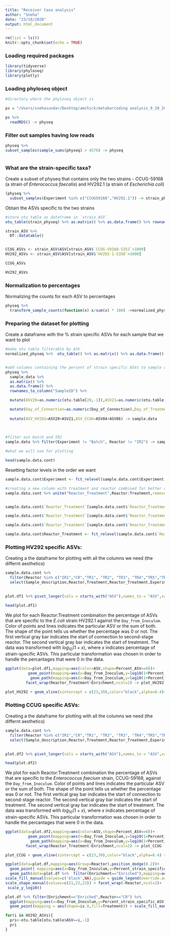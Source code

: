 ```yaml
---
title: "Receiver taxa analysis"
author: "Sneha"
date: "23/10/2020"
output: html_document
---
```


```r
rm(list = ls())
knitr::opts_chunk$set(echo = TRUE)
```

### Loading required packages

```r
library(tidyverse)
library(phyloseq)
library(plotly)
```


### Loading phyloseq object

```r
#directory where the phyloseq object is 

ps = "/Users/snehasundar/Desktop/amchick/metabarcoding analysis_9_10_2020/physeq_update.RDS"

ps %>% 
  readRDS() -> physeq
```

### Filter out samples having low reads

```r
physeq %>% 
subset_samples(sample_sums(physeq) > 4576) -> physeq



```


### What are the strain-specific taxa?

Create a subset of physeq that contains only the two strains - CCUG-59168 (a strain of *Enterococcus faecalis*) and HV292.1 (a strain of *Escherichia coli*)
```r
(physeq %>% 
  subset_samples(Experiment %in% c("CCUG59168","HV292.1")) -> strain_physeq)
```


Obtain the ASVs specific to the two strains 
```r
#store otu table as dataframe in `strain_ASV`
otu_table(strain_physeq) %>% as.matrix() %>% as.data.frame() %>% rownames_to_column("ASV") -> strain_ASV

strain_ASV %>%
  DT::datatable()


CCUG_ASVs <- strain_ASV$ASV[strain_ASV$`CCUG-59168-S352`>1000]
HV292_ASVs <- strain_ASV$ASV[strain_ASV$`HV292-1-S350`>1000]

CCUG_ASVs

HV292_ASVs
```




### Normalization to percentages

Normalizing the counts for each ASV to percentages
```r

physeq %>%
  transform_sample_counts(function(x) x/sum(x) * 100) ->normalized_physeq

```

### Preparing the dataset for plotting

Create a dataframe with the % strain specific ASVs for each sample that we want to plot
```r
#make otu table filterable by ASV
normalized_physeq %>%  otu_table() %>% as.matrix() %>% as.data.frame() %>% rownames_to_column("ASV") -> otu.table


#add columns containing the percent of strain specific ASVs to sample data and make sure all the columns that should be numeric are numeric
physeq %>% 
  sample_data %>% 
  as.matrix() %>% 
  as.data.frame() %>% 
  rownames_to_column("SampleID") %>%  

  mutate(ASV20=as.numeric(otu.table[20,-1]),ASV21=as.numeric(otu.table[21,-1]),ASV84=as.numeric(otu.table[84,-1]),ASV86=as.numeric(otu.table[86,-1])) %>%  

  mutate(Day_of_Connection=as.numeric(Day_of_Connection),Day_of_Treatment=as.numeric(Day_of_Treatment),Day_from_Inoculum=as.numeric(Day_from_Inoculum))  %>% 
  
  mutate(ASV_HV292=ASV20+ASV21,ASV_CCUG=ASV84+ASV86) -> sample.data
  
  

#filter out batch and IR2
sample.data %>% filter(Experiment != "Batch", Reactor != "IR2") -> sample.data.cont #this is 

#what we will use for plotting

head(sample.data.cont)

```

Resetting factor levels in the order we want

```r

sample.data.cont$Experiment <- fct_relevel(sample.data.cont$Experiment,"Mock", "HV292.1", "CCUG59168", "Cecum","Continuous")

#creating a new column with treatment and reactor combined for better readability in the graph
sample.data.cont %>% unite("Reactor_Treatment",Reactor:Treatment,remove = FALSE) ->sample.data.cont


sample.data.cont$`Reactor_Treatment`[sample.data.cont$`Reactor_Treatment`=="DONOR_DONOR"] <- "DONOR"

sample.data.cont$`Reactor_Treatment`[sample.data.cont$`Reactor_Treatment`=="STRAIN_STRAIN"] <- "STRAIN"

sample.data.cont$`Reactor_Treatment`[sample.data.cont$`Reactor_Treatment`=="positive_positive"] <- "positive"

sample.data.cont$Reactor_Treatment <- fct_relevel(sample.data.cont$`Reactor_Treatment`,"positive","STRAIN","DONOR", "IR1_UNTREATED","CR_UNTREATED","CR_CTX","CR_VAN","TR1_CTX+HV292.1", "TR2_CTX", "TR3_HV292.1", "TR4_VAN","TR5_VAN+CCUG59168","TR6_CCUG59168")

```

### Plotting HV292 specific ASVs:

Creating a the dataframe for plotting with all the columns we need (the differnt aesthetics)

```r
sample.data.cont %>% 
  filter(Reactor %in% c("IR1","CR","TR1", "TR2", "TR3", "TR4","TR5","TR6")) %>% arrange(Day_from_Inoculum) %>% 
  select(Sample_description,Reactor,Treatment,Reactor_Treatment,Experiment,Enrichment,Day_from_Inoculum,ASV20,ASV21,ASV_HV292) -> plot.df1

  
plot.df1 %>% pivot_longer(cols = starts_with("ASV"),names_to = "ASV",values_to = "Percent_ASV" ) -> plot.df1

head(plot.df1)
```

We plot for each Reactor:Treatment combination the percentage of ASVs that are specific to the *E.coli* strain HV292.1 against the `Day_from_Inoculum`. Color of points and lines indicates the particular ASV or the sum of both. The shape of the point tells us whether the percentage was 0 or not. The first vertical gray bar indicates the start of connection to second-stage reactor. The second vertical gray bar indicates the start of treatment. The data was transformed with $log_{10}(1+x)$, where $x$ indicates percentage of strain-specific ASVs. This particular transformation was chosen in order to handle the percantages that were 0 in the data. 
```r
ggplot(data=plot.df1,mapping=aes(color=ASV,shape=Percent_ASV==0))+
          geom_point(mapping=aes(x=Day_from_Inoculum,y=log10(1+Percent_ASV)),alpha=0.8)+
           geom_path(mapping=aes(x=Day_from_Inoculum,y=log10(1+Percent_ASV),group=ASV),alpha=0.8) +
         facet_wrap(Reactor_Treatment~Enrichment,ncol=2) -> plot_HV292

plot_HV292 + geom_vline(xintercept = c(23,39),color="black",alpha=0.4)+ggtitle("Pecentage of HV292 specific ASV") + theme_light()
```

### Plotting CCUG specific ASVs:

Creating a the dataframe for plotting with all the columns we need (the differnt aesthetics)

```r
sample.data.cont %>% 
  filter(Reactor %in% c("IR1","CR","TR1", "TR2", "TR3", "TR4","TR5","TR6")) %>% arrange(Day_from_Inoculum) %>% 
  select(Sample_description,Reactor,Treatment,Reactor_Treatment,Experiment,Enrichment,Day_from_Inoculum,ASV84,ASV86,ASV_CCUG) -> plot.df2

  
plot.df2 %>% pivot_longer(cols = starts_with("ASV"),names_to = "ASV",values_to = "Percent_ASV" ) -> plot.df2

head(plot.df2)
```
We plot for each Reactor:Treatment combination the percentage of ASVs that are specific to the *Enterococcus faecium* strain, CCUG-59168, against the `Day_from_Inoculum`. Color of points and lines indicates the particular ASV or the sum of both. The shape of the point tells us whether the percentage was 0 or not. The first vertical gray bar indicates the start of connection to second-stage reactor. The second vertical gray bar indicates the start of treatment. The second vertical gray bar indicates the start of treatment. The data was transformed with $log_{10}(1+x)$, where $x$ indicates percentage of strain-specific ASVs. This particular transformation was chosen in order to handle the percantages that were 0 in the data. 

```r
ggplot(data=plot.df2,mapping=aes(color=ASV,shape=Percent_ASV==0))+
          geom_point(mapping=aes(x=Day_from_Inoculum,y=log10(1+Percent_ASV)),alpha=0.6)+
           geom_path(mapping=aes(x=Day_from_Inoculum,y=log10(1+Percent_ASV),group=ASV),alpha=0.6) +
         facet_wrap(Reactor_Treatment~Enrichment,ncol=2) -> plot_CCUG

plot_CCUG + geom_vline(xintercept = c(23,39),color="black",alpha=0.4) + ggtitle("Pecentage of CCUG specific ASV") + theme_light()
```


```r
ggplot(data=plot.df,mapping=aes(Group=Reactor),position_dodge(0.2))+
  geom_point( mapping=aes(x=Day_from_Inoculum,y=Percent_strain_specific_ASV,fill=Enrichment,color=ASV,shape=is.0),alpha=0.6)  + geom_path(data=plot.df %>%  filter(Enrichment=="NotEnriched"),mapping=aes(x=Day_from_Inoculum,y=Percent_strain_specific_ASV,group=ASV,color=ASV),size = 0.3)+
  geom_path(data=plot.df %>%  filter(Enrichment=="Enriched"),mapping=aes(x=Day_from_Inoculum,y=Percent_strain_specific_ASV,group=ASV,color=ASV),size = 0.3)+
scale_fill_manual(values=c('black',NA),guide = guide_legend(override.aes = list(shape = 21)))  +
scale_shape_manual(values=c(21,22,23)) + facet_wrap(~Reactor,ncol=2)+
 scale_y_log10()


```

```r
plot.df %>% filter(Enrichment=="Enriched",Reactor=="CR") %>% 
  ggplot(mapping=aes(x=Day_from_Inoculum,y=Percent_strain_specific_ASV,group=ASV,color=ASV)) +
  geom_point(mapping = aes(shape=is.0,fill=Treatment)) + scale_fill_manual(values=c('black',NA),guide = guide_legend(override.aes = list(shape = 21))) + scale_shape_manual(values=c(21,22))
```

```r
for(i in HV292_ASVs){
  pri<-otu.table[otu.table$ASV==i,-1]
  pri
}
  

```

